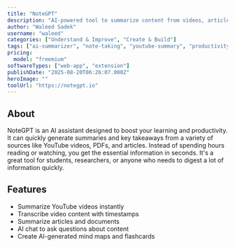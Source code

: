 ```yaml
---
title: "NoteGPT"
description: "AI-powered tool to summarize content from videos, articles, and documents."
author: "Waleed Sadek"
username: "waleed"
categories: ["Understand & Improve", "Create & Build"]
tags: ["ai-summarizer", "note-taking", "youtube-summary", "productivity", "ai-assistant"]
pricing:
  model: "freemium"
softwareTypes: ["web-app", "extension"]
publishDate: "2025-08-20T06:26:07.000Z"
heroImage: ""
toolUrl: "https://notegpt.io"
---
```

## About
NoteGPT is an AI assistant designed to boost your learning and productivity. It can quickly generate summaries and key takeaways from a variety of sources like YouTube videos, PDFs, and articles. Instead of spending hours reading or watching, you get the essential information in seconds. It's a great tool for students, researchers, or anyone who needs to digest a lot of information quickly.

## Features
- Summarize YouTube videos instantly
- Transcribe video content with timestamps
- Summarize articles and documents
- AI chat to ask questions about content
- Create AI-generated mind maps and flashcards

